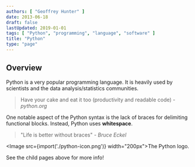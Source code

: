```yaml
---
authors: [ "Geoffrey Hunter" ]
date: 2013-06-18
draft: false
lastUpdated: 2019-01-01
tags: [ "Python", "programming", "language", "software" ]
title: "Python"
type: "page"
---
```



## Overview

Python is a very popular programming language. It is heavily used by scientists and the data analysis/statistics communities.
 
> Have your cake and eat it too (productivity and readable code) - _python.org_

One notable aspect of the Python syntax is the lack of braces for delimiting functional blocks. Instead, Python uses **whitespace**.

> "Life is better without braces" - _Bruce Eckel_

<Image src={import('./python-icon.png')} width="200px">The Python logo.</Image>

See the child pages above for more info!